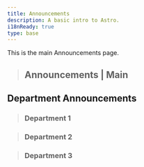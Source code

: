 ```yaml
---
title: Announcements
description: A basic intro to Astro.
i18nReady: true
type: base
---
```


This is the main Announcements page.


> ## Announcements | Main
> <AnnouncementsContent text="main" />

## Department Announcements

> ### Department 1
> <AnnouncementsContent text="department-1" />

> ### Department 2
> <AnnouncementsContent text="department-2" />

> ### Department 3
> <AnnouncementsContent text="department-3" />